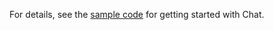 <PlatformWrapper platform="react-native">

For details, see the [sample code](https://github.com/AgoraIO/Agora-Chat-API-Examples/tree/main/Chat-RN/quick_start_demo) for getting started with Chat.

</PlatformWrapper>